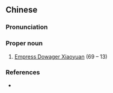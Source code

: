 ==Chinese==
{{zh-forms}}

===Pronunciation===
{{zh-pron
|m=Xiàoyuán
|cat=pn
}}

===Proper noun===
{{zh-proper noun}}

# [[w:Empress Wang Zhengjun|Empress Dowager Xiaoyuan]] (69 {{B.C.E.}} – 13)

===References===
* {{pedialite|Empress Wang Zhengjun}}